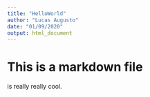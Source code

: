 ```yaml
---
title: "HelloWorld"
author: "Lucas Augusto"
date: "01/09/2020"
output: html_document
---
```


# This is a markdown file
is really really cool.
